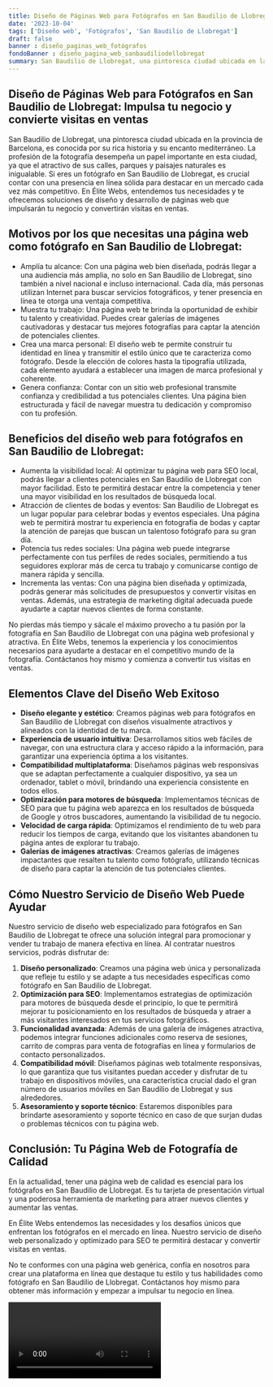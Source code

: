 ```yaml
---
title: Diseño de Páginas Web para Fotógrafos en San Baudilio de Llobregat
date: '2023-10-04'
tags: ['Diseño web', 'Fotógrafos', 'San Baudilio de Llobregat']
draft: false
banner : diseño_paginas_web_fotógrafos
fondoBanner : diseño_pagina_web_sanbaudiliodellobregat
summary: San Baudilio de Llobregat, una pintoresca ciudad ubicada en la provincia de Barcelona, es conocida por su rica historia y su encanto mediterráneo. La profesión de la fotografía desempeña un papel importante en esta ciudad, ya que el atractivo de sus calles, parques y paisajes naturales es inigualable. Si eres un fotógrafo en San Baudilio de Llobregat, es crucial contar con una presencia en línea sólida para destacar en un mercado cada vez más competitivo. En Élite Webs, entendemos tus necesidades y te ofrecemos soluciones de diseño y desarrollo de páginas web que impulsarán tu negocio y convertirán visitas en ventas.
---
```


## Diseño de Páginas Web para Fotógrafos en San Baudilio de Llobregat: Impulsa tu negocio y convierte visitas en ventas

San Baudilio de Llobregat, una pintoresca ciudad ubicada en la provincia de Barcelona, es conocida por su rica historia y su encanto mediterráneo. La profesión de la fotografía desempeña un papel importante en esta ciudad, ya que el atractivo de sus calles, parques y paisajes naturales es inigualable. Si eres un fotógrafo en San Baudilio de Llobregat, es crucial contar con una presencia en línea sólida para destacar en un mercado cada vez más competitivo. En Élite Webs, entendemos tus necesidades y te ofrecemos soluciones de diseño y desarrollo de páginas web que impulsarán tu negocio y convertirán visitas en ventas.

## Motivos por los que necesitas una página web como fotógrafo en San Baudilio de Llobregat:

- Amplía tu alcance: Con una página web bien diseñada, podrás llegar a una audiencia más amplia, no solo en San Baudilio de Llobregat, sino también a nivel nacional e incluso internacional. Cada día, más personas utilizan Internet para buscar servicios fotográficos, y tener presencia en línea te otorga una ventaja competitiva.
- Muestra tu trabajo: Una página web te brinda la oportunidad de exhibir tu talento y creatividad. Puedes crear galerías de imágenes cautivadoras y destacar tus mejores fotografías para captar la atención de potenciales clientes.
- Crea una marca personal: El diseño web te permite construir tu identidad en línea y transmitir el estilo único que te caracteriza como fotógrafo. Desde la elección de colores hasta la tipografía utilizada, cada elemento ayudará a establecer una imagen de marca profesional y coherente.
- Genera confianza: Contar con un sitio web profesional transmite confianza y credibilidad a tus potenciales clientes. Una página bien estructurada y fácil de navegar muestra tu dedicación y compromiso con tu profesión.

## Beneficios del diseño web para fotógrafos en San Baudilio de Llobregat:

- Aumenta la visibilidad local: Al optimizar tu página web para SEO local, podrás llegar a clientes potenciales en San Baudilio de Llobregat con mayor facilidad. Esto te permitirá destacar entre la competencia y tener una mayor visibilidad en los resultados de búsqueda local.
- Atracción de clientes de bodas y eventos: San Baudilio de Llobregat es un lugar popular para celebrar bodas y eventos especiales. Una página web te permitirá mostrar tu experiencia en fotografía de bodas y captar la atención de parejas que buscan un talentoso fotógrafo para su gran día.
- Potencia tus redes sociales: Una página web puede integrarse perfectamente con tus perfiles de redes sociales, permitiendo a tus seguidores explorar más de cerca tu trabajo y comunicarse contigo de manera rápida y sencilla.
- Incrementa las ventas: Con una página bien diseñada y optimizada, podrás generar más solicitudes de presupuestos y convertir visitas en ventas. Además, una estrategia de marketing digital adecuada puede ayudarte a captar nuevos clientes de forma constante.

No pierdas más tiempo y sácale el máximo provecho a tu pasión por la fotografía en San Baudilio de Llobregat con una página web profesional y atractiva. En Élite Webs, tenemos la experiencia y los conocimientos necesarios para ayudarte a destacar en el competitivo mundo de la fotografía. Contáctanos hoy mismo y comienza a convertir tus visitas en ventas.

<GifSeo />

<Cta />

## Elementos Clave del Diseño Web Exitoso

- **Diseño elegante y estético**: Creamos páginas web para fotógrafos en San Baudilio de Llobregat con diseños visualmente atractivos y alineados con la identidad de tu marca.
- **Experiencia de usuario intuitiva**: Desarrollamos sitios web fáciles de navegar, con una estructura clara y acceso rápido a la información, para garantizar una experiencia óptima a los visitantes.
- **Compatibilidad multiplataforma**: Diseñamos páginas web responsivas que se adaptan perfectamente a cualquier dispositivo, ya sea un ordenador, tablet o móvil, brindando una experiencia consistente en todos ellos.
- **Optimización para motores de búsqueda**: Implementamos técnicas de SEO para que tu página web aparezca en los resultados de búsqueda de Google y otros buscadores, aumentando la visibilidad de tu negocio.
- **Velocidad de carga rápida**: Optimizamos el rendimiento de tu web para reducir los tiempos de carga, evitando que los visitantes abandonen tu página antes de explorar tu trabajo.
- **Galerías de imágenes atractivas**: Creamos galerías de imágenes impactantes que resalten tu talento como fotógrafo, utilizando técnicas de diseño para captar la atención de tus potenciales clientes.

## Cómo Nuestro Servicio de Diseño Web Puede Ayudar

Nuestro servicio de diseño web especializado para fotógrafos en San Baudilio de Llobregat te ofrece una solución integral para promocionar y vender tu trabajo de manera efectiva en línea. Al contratar nuestros servicios, podrás disfrutar de:

1. **Diseño personalizado**: Creamos una página web única y personalizada que refleje tu estilo y se adapte a tus necesidades específicas como fotógrafo en San Baudilio de Llobregat.
2. **Optimización para SEO**: Implementamos estrategias de optimización para motores de búsqueda desde el principio, lo que te permitirá mejorar tu posicionamiento en los resultados de búsqueda y atraer a más visitantes interesados en tus servicios fotográficos.
3. **Funcionalidad avanzada**: Además de una galería de imágenes atractiva, podemos integrar funciones adicionales como reserva de sesiones, carrito de compras para venta de fotografías en línea y formularios de contacto personalizados.
4. **Compatibilidad móvil**: Diseñamos páginas web totalmente responsivas, lo que garantiza que tus visitantes puedan acceder y disfrutar de tu trabajo en dispositivos móviles, una característica crucial dado el gran número de usuarios móviles en San Baudilio de Llobregat y sus alrededores.
5. **Asesoramiento y soporte técnico**: Estaremos disponibles para brindarte asesoramiento y soporte técnico en caso de que surjan dudas o problemas técnicos con tu página web.

## Conclusión: Tu Página Web de Fotografía de Calidad

En la actualidad, tener una página web de calidad es esencial para los fotógrafos en San Baudilio de Llobregat. Es tu tarjeta de presentación virtual y una poderosa herramienta de marketing para atraer nuevos clientes y aumentar las ventas.

En Élite Webs entendemos las necesidades y los desafíos únicos que enfrentan los fotógrafos en el mercado en línea. Nuestro servicio de diseño web personalizado y optimizado para SEO te permitirá destacar y convertir visitas en ventas.

No te conformes con una página web genérica, confía en nosotros para crear una plataforma en línea que destaque tu estilo y tus habilidades como fotógrafo en San Baudilio de Llobregat. Contáctanos hoy mismo para obtener más información y empezar a impulsar tu negocio en línea.

<Video />

<CtaBot job='Fotógrafos' city='San Baudilio de Llobregat'/>

<Gmaps query='San Baudilio de Llobregat+españa+maps' />